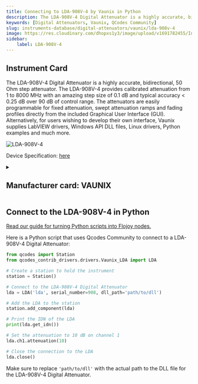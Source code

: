```yaml
---
title: Connecting to LDA-908V-4 by Vaunix in Python
description: The LDA-908V-4 Digital Attenuator is a highly accurate, bidirectional, 50 Ohm step attenuator. The LDA-908V-4 provides calibrated attenuation from 1 to 8000 MHz with an amazing step size of 0.1 dB and typical accuracy < 0.25 dB over 90 dB of control range. The attenuators are easily programmable for fixed attenuation, swept attenuation ramps and fading profiles directly from the included Graphical User Interface (GUI). Alternatively, for users wishing to develop their own interface, Vaunix supplies LabVIEW drivers, Windows API DLL files, Linux drivers, Python examples and much more.
keywords: [Digital Attenuators, Vaunix, QCodes Community] 
slug: instruments-database/digital-attenuators/vaunix/lda-908v-4 
image: https://res.cloudinary.com/dhopxs1y3/image/upload/v1691782455/Instruments/Digital%20Attenuator/LDA-908V-4/LDA-908V-4.png
sidebar:
    label: LDA-908V-4 
---
```



## Instrument Card

The LDA-908V-4 Digital Attenuator is a highly accurate, bidirectional, 50 Ohm step attenuator. The LDA-908V-4 provides calibrated attenuation from 1 to 8000 MHz with an amazing step size of 0.1 dB and typical accuracy < 0.25 dB over 90 dB of control range. The attenuators are easily programmable for fixed attenuation, swept attenuation ramps and fading profiles directly from the included Graphical User Interface (GUI). Alternatively, for users wishing to develop their own interface, Vaunix supplies LabVIEW drivers, Windows API DLL files, Linux drivers, Python examples and much more.

![LDA-908V-4](https://res.cloudinary.com/dhopxs1y3/image/upload/v1691782455/Instruments/Digital%20Attenuator/LDA-908V-4/LDA-908V-4.png)

Device Specification: [here](https://vaunix.com/resources/digital%20attenuators-datasheet.pdf)

<details style={{ marginTop: "15px"}}>
<summary><h2 style={{display:'inline'}}>Manufacturer card: VAUNIX</h2></summary>

![VAUNIX](https://res.cloudinary.com/dhopxs1y3/image/upload/v1692125985/Instruments/Vendor%20Logos/Vaunix.png)

Vaunix Technology Corp. designs, manufactures, and services RF and microwave test equipment and digital radio communications products. Utilizing our deep RF and software engineering expertise, rooted in microwave radio and wireless equipment repair and testing, Vaunix developed the Lab Brick® family of electronic test products, which set a new standard for cost, size, and simplicity of wireless testing devices. Powered by a USB connection and controlled by easy-to-use, graphical-user-interface (GUI) software, Lab Bricks have been designed to meet the needs of wireless engineers and technicians who want to create flexible, customized system solutions either in the lab or in the field. We 've expanded our Lab Brick® family of electronic test products to include Attenuator Matrix solutions that double as Wireless [Handover Test Systems](https://vaunix.com/handover-test-systems/) to give our test technicians and product engineers the advanced capability to solve unique wireless _handover _testing challenges and bring affordability, functionality, reliability and simplicity to the microwave test bench.

- Headquarters: USA
- Yearly Revenue (millions, USD): 5
- Vendor Website: [here](https://vaunix.com/)

</details>


<FeaturedInstrumentVideo category="DIGITAL_ATTENUATORS" />

## Connect to the LDA-908V-4 in Python

[Read our guide for turning Python scripts into Flojoy nodes.](https://docs.flojoy.ai/contribution/blocks/custom-flojoy-block/)



<Tabs>
<TabItem value="Flojoy" label="Flojoy" className="flojoy-instrument-tabs">

<SectionsCard category="DIGITAL_ATTENUATORS" manufacturer="Vaunix"></SectionsCard>

</TabItem>
<TabItem value="QCodes Community" label="QCodes Community">

Here is a Python script that uses Qcodes Community to connect to a LDA-908V-4 Digital Attenuator:

```python
from qcodes import Station
from qcodes_contrib_drivers.drivers.Vaunix_LDA import LDA

# Create a station to hold the instrument
station = Station()

# Connect to the LDA-908V-4 Digital Attenuator
lda = LDA('lda', serial_number=908, dll_path='path/to/dll')

# Add the LDA to the station
station.add_component(lda)

# Print the IDN of the LDA
print(lda.get_idn())

# Set the attenuation to 10 dB on channel 1
lda.ch1.attenuation(10)

# Close the connection to the LDA
lda.close()
```

Make sure to replace `'path/to/dll'` with the actual path to the DLL file for the LDA-908V-4 Digital Attenuator.

</TabItem>
</Tabs>